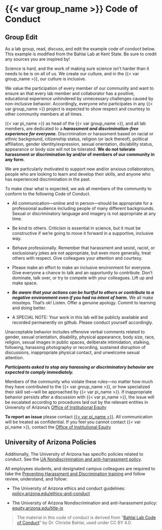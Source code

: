# {{< var group_name >}} Code of Conduct

::: callout-important
## Group Edit

As a lab group, read, discuss, and edit the example code of conduct below.
This example is modified from the Bahlai Lab at Kent State.
Be sure to credit any sources you are inspired by!
:::

Science is hard, and the work of making sure science isn't harder than it needs to be is on all of us.
We create our culture, and in the {{< var group_name >}}, our culture is inclusive.

We value the participation of every member of our community and want to ensure an that every lab member and collaborator has a positive, educational experience unhindered by unnecessary challenges caused by non-inclusive behavior.
Accordingly, everyone who participates in any {{< var group_name >}} project is expected to show respect and courtesy to other community members at all times.

{{< var pi_name >}} as head of the {{< var group_name >}}, and all lab members, are dedicated to a ***harassment and discrimination-free experience for everyone.*** Discrimination or harassment based on racial or ethnic background, citizenship status, religion (or lack thereof), political affiliation, gender identity/expression, sexual orientation, dis/ability status, appearance or body size will not be tolerated.
**We do not tolerate harassment or discrimination by and/or of members of our community in any form**.

We are particularly motivated to support new and/or anxious collaborators, people who are looking to learn and develop their skills, and anyone who has experienced discrimination in the past.

To make clear what is expected, we ask all members of the community to conform to the following Code of Conduct.

-   All communication—online and in person—should be appropriate for a professional audience including people of many different backgrounds.
    Sexual or discriminatory language and imagery is not appropriate at any time.

-   Be kind to others.
    Criticism is essential in science, but it must be constructive if we're going to move it forward in a supportive, inclusive way.

-   Behave professionally.
    Remember that harassment and sexist, racist, or exclusionary jokes are not appropriate, but even more generally, treat others with respect.
    Give colleagues your attention and courtesy.

-   Please make an effort to make an inclusive environment for everyone.
    Give everyone a chance to talk and an opportunity to contribute.
    Don't dominate, talk over, or try to compete with your colleagues.
    Lift up and make space.

-   ***Be aware that your actions can be hurtful to others or contribute to a negative environment even if you had no intent of harm.*** We all make missteps.
    That's ok!
    Listen.
    Offer a genuine apology.
    Commit to learning and doing better.

-   A SPECIAL NOTE: Your work in this lab will be publicly available and recorded permanently on github.
    Please conduct yourself accordingly.

Unacceptable behavior includes offensive verbal comments related to gender, sexual orientation, disability, physical appearance, body size, race, religion, sexual images in public spaces, deliberate intimidation, stalking, following, harassing photography or recording, sustained disruption of discussions, inappropriate physical contact, and unwelcome sexual attention.

***Participants asked to stop any harassing or discriminatory behavior are expected to comply immediately.***

Members of the community who violate these rules—no matter how much they have contributed to the {{< var group_name >}}, or how specialized their skill set—will be approached by {{< var pi_name >}}.
If inappropriate behavior persists after a discussion with {{< var pi_name >}}, the issue will be escalated according to procedures laid out by the relevant entities in University of Arizona's [Office of Institutional Equity](https://equity.arizona.edu/)

**To report an issue** please contact [{{< var pi_name >}}](mailto:{{< var pi_contact >}}).
All communication will be treated as confidential.
If you feel you cannot contact {{< var pi_name >}}, contact the [Office of Institutional Equity](https://equity.arizona.edu/reporting)

## University of Arizona Policies

Additionally, The University of Arizona has specific policies related to conduct.
See the [UA Nondiscrimination and anti-harrassment policy](https://policy.arizona.edu/human-resources/nondiscrimination-and-anti-harassment-policy).

All employees students, and designated campus colleagues are required to take the [Preventing Harassment and Discrimination training](https://equity.arizona.edu/training/online-training) and follow review, understand, and follow:

-   The University of Arizona ethics and conduct guidelines: [policy.arizona.edu/ethics-and-conduct](https://policy.arizona.edu/ethics-and-conduct)

-   The University of Arizona Nondiscrimination and anti-harassment policy: [equity.arizona.edu/title-ix](https://equity.arizona.edu/title-ix)

> The material in this code of conduct is derived from "[Bahlai Lab Code of Conduct](https://github.com/BahlaiLab/Policies/blob/master/Code_of_conduct.md)" by Dr. Christie Bahlai, used under CC BY 4.0.
